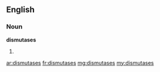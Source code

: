 ==English==

===Noun===
'''dismutases'''

# {{plural of|dismutase}}

[[ar:dismutases]]
[[fr:dismutases]]
[[mg:dismutases]]
[[my:dismutases]]